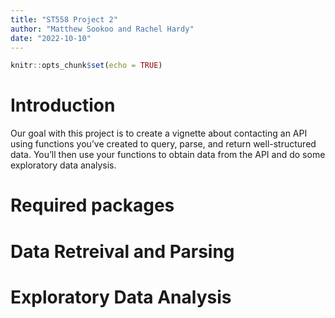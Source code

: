 ```yaml
---
title: "ST558 Project 2"
author: "Matthew Sookoo and Rachel Hardy"
date: "2022-10-10"
---
```


```r
knitr::opts_chunk$set(echo = TRUE)
```

# Introduction

Our goal with this project is to create a vignette about contacting an API using functions you’ve created to query, parse, and return well-structured data. You’ll then use your functions to obtain data from the API and do some exploratory data analysis. 

# Required packages



# Data Retreival and Parsing



# Exploratory Data Analysis

